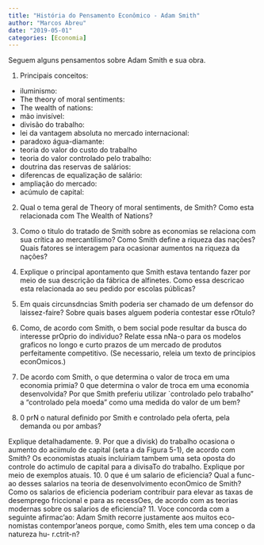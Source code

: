 ```yaml
---
title: "História do Pensamento Econômico - Adam Smith"
author: "Marcos Abreu"
date: "2019-05-01"
categories: [Economia]
---
```


Seguem alguns pensamentos sobre Adam Smith e sua obra.

1.  Principais conceitos:

-   iluminismo:
-   The theory of moral sentiments:
-   The wealth of nations:
-   mão invisível:
-   divisão do trabalho:
-   lei da vantagem absoluta no mercado internacional:
-   paradoxo água-diamante:
-   teoria do valor do custo do trabalho
-   teoria do valor controlado pelo trabalho:
-   doutrina das reservas de salários:
-   diferencas de equalização de salário:
-   ampliação do mercado:
-   acúmulo de capital:

2.  Qual o tema geral de Theory of moral sentiments, de Smith? Como esta relacionada com The Wealth of Nations?

3.  Como o titulo do tratado de Smith sobre as economias se relaciona com sua crítica ao mercantilismo? Como Smith define a riqueza das nações? Quais fatores se interagem para ocasionar aumentos na riqueza da nações?

4.  Explique o principal apontamento que Smith estava tentando fazer por meio de sua descrição da fábrica de alfinetes. Como essa descricao esta relacionada ao seu pedido por escolas públicas?

5.  Em quais circunsdncias Smith poderia ser chamado de um defensor do laissez-faire? Sobre quais bases alguem poderia contestar esse rOtulo?

6.  Como, de acordo com Smith, o bem social pode resultar da busca do interesse prOprio do individuo? Relate essa nNa-o para os modelos graficos no longo e curto prazos de um mercado de produtos perfeitamente competitivo. (Se necessario, releia um texto de principios econOmicos.)

7.  De acordo com Smith, o que determina o valor de troca em uma economia primia? 0 que determina o valor de troca em uma economia desenvolvida? Por que Smith preferiu utilizar \`controlado pelo trabalho" a "controlado pela moeda" como uma medida do valor de um bem?

8.  0 prN o natural definido por Smith e controlado pela oferta, pela demanda ou por ambas?

Explique detalhadamente. 9. Por que a divisk) do trabalho ocasiona o aumento do aciimulo de capital (seta a da Figura 5-1), de acordo com Smith? Os economistas atuais incluiriam tambem uma seta oposta do controle do actimulo de capital para a divisaTo do trabalho. Explique por meio de exemplos atuais. 10. 0 que é um salario de eficiencia? Qual a func-ao desses salarios na teoria de desenvolvimento econOmico de Smith? Como os salarios de eficiencia poderiam contribuir para elevar as taxas de desemprego friccional e para as recessOes, de acordo com as teorias modernas sobre os salarios de eficiencia? 11. Voce concorda com a seguinte afirmac'ao: Adam Smith recorre justamente aos muitos eco- nomistas contempor'aneos porque, como Smith, eles tem uma concep o da natureza hu- r.ctrit-n?
